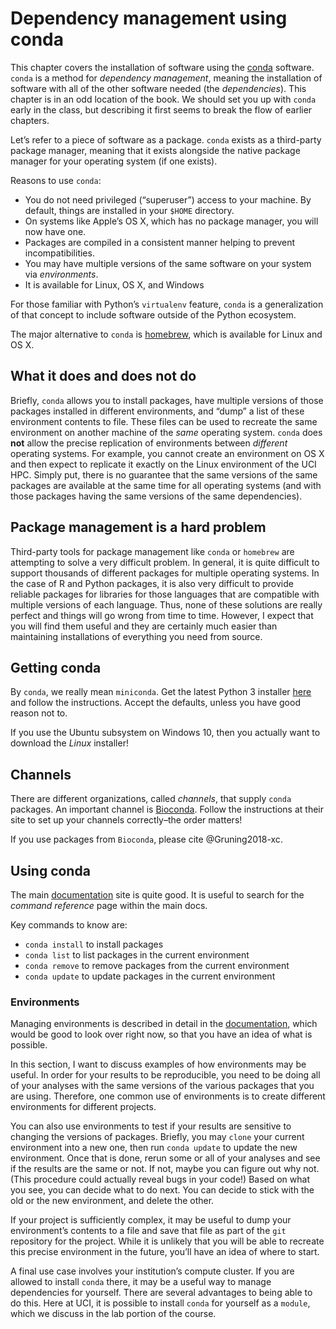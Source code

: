 # Dependency management using conda {#conda}

This chapter covers the installation of software using the [conda](https://docs.conda.io/en/latest/) software.
`conda` is a method for *dependency management*, meaning the installation of software with all of the other
software needed (the *dependencies*).  This chapter is in an odd location of the book. We should set you up with `conda`
early in the class, but describing it first seems to break the flow of earlier chapters.

Let's refer to a piece of software as a package. 
`conda` exists as a third-party package manager, meaning that it exists alongside the native package manager
for your operating system (if one exists).

Reasons to use `conda`:

* You do not need privileged ("superuser") access to your machine.  By default, things are installed
  in your `$HOME` directory.
* On systems like Apple's OS X, which has no package manager, you will now have one.
* Packages are compiled in a consistent manner helping to prevent incompatibilities.
* You may have multiple versions of the same software on your system via *environments*.
* It is available for Linux, OS X, and Windows

For those familiar with Python's `virtualenv` feature, `conda` is a generalization of that concept
to include software outside of the Python ecosystem.

The major alternative to `conda` is [homebrew](https://brew.sh/), which is available for Linux and OS X.

## What it does and does not do

Briefly, `conda` allows you to install packages, have multiple versions of those packages installed in different environments,
and "dump" a list of these environment contents to file.  These files can be used to recreate the same environment on
another machine of the *same* operating system.  `conda` does **not** allow the precise replication of environments
between *different* operating systems.  For example, you cannot create an environment on OS X and then expect to replicate 
it exactly on the Linux environment of the UCI HPC.  Simply put, there is no guarantee that the same versions of the same packages
are available at the same time for all operating systems (and with those packages having the same versions of the same dependencies).

## Package management is a hard problem

Third-party tools for package management like `conda` or `homebrew` are attempting to solve a very difficult problem.
In general, it is quite difficult to support thousands of different packages for multiple operating systems.  In the case of
R and Python packages, it is also very difficult to provide reliable packages for libraries for those languages that are 
compatible with multiple versions of each language.  Thus, none of these solutions are really perfect and things will
go wrong from time to time.  However, I expect that you will find them useful and they are certainly much easier
than maintaining installations of everything you need from source.

## Getting conda

By `conda`, we really mean `miniconda`.  Get the latest Python 3 installer [here](https://docs.conda.io/en/latest/miniconda.html)
and follow the instructions.  Accept the defaults, unless you have good reason not to.

If you use the Ubuntu subsystem on Windows 10, then you actually want to download the *Linux* installer!

## Channels

There are different organizations, called *channels*, that supply `conda` packages.  An important 
channel is [Bioconda](https://bioconda.github.io/).  Follow the instructions at their site
to set up your channels correctly--the order matters!

If you use packages from `Bioconda`, please cite @Gruning2018-xc.

## Using conda

The main [documentation](https://docs.conda.io) site is quite good.  It is useful to search for the *command reference*
page within the main docs.

Key commands to know are:

* `conda install` to install packages
* `conda list` to list packages in the current environment
* `conda remove` to remove packages from the current environment
* `conda update` to update packages in the current environment

### Environments

Managing environments is described in detail in the [documentation](https://docs.conda.io/projects/conda/en/latest/user-guide/tasks/manage-environments.html), which would be good to look over right now, so that you have an idea of what is possible.

In this section, I want to discuss examples of how environments may be useful.  In order for your results to be reproducible,
you need to be doing all of your analyses with the same versions of the various packages that you are using.  Therefore, one 
common use of environments is to create different environments for different projects.

You can also use environments to test if your results are sensitive to changing the versions of packages.  Briefly, you may `clone`
your current environment into a new one, then run `conda update` to update the new environment.  Once that is done, rerun some or
all of your analyses and see if the results are the same or not.  If not, maybe you can figure out why not. (This procedure could
actually reveal bugs in your code!)  Based on what you see, you can decide what to do next.  You can decide to stick with the old
or the new environment, and delete the other.

If your project is sufficiently complex, it may be useful to dump your environment's contents to a file and save that file as part of
the `git` repository for the project.  While it is unlikely that you will be able to recreate this precise environment in the future,
you'll have an idea of where to start.

A final use case involves your institution's compute cluster.  If you are allowed to install `conda` there, it may be a useful
way to manage dependencies for yourself.  There are several advantages to being able to do this. Here at UCI, it is possible
to install `conda` for yourself as a `module`, which we discuss in the lab portion of the course.

